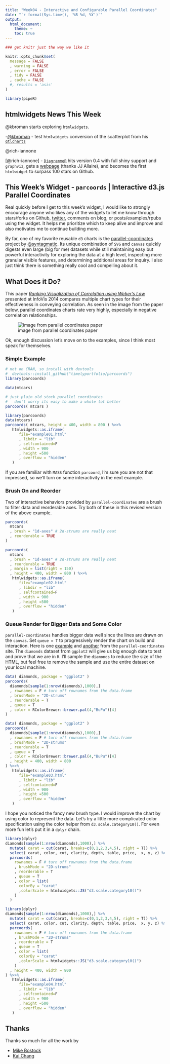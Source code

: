 ```yaml
---
title: "Week04 - Interactive and Configurable Parallel Coordinates"
date: "`r format(Sys.time(), '%B %d, %Y')`"
output:
  html_document:
    theme: ~
    toc: true
---
```


```r
### get knitr just the way we like it

knitr::opts_chunk$set(
  message = FALSE
  , warning = FALSE
  , error = FALSE
  , tidy = FALSE
  , cache = FALSE
  #, results = 'asis'
)

library(pipeR)
```

## htmlwidgets News This Week
@kbroman starts exploring `htmlwidgets`.

-[\@kbroman](https://github.com/kbroman/testjs) - test `htmlwidgets` conversion of the scatterplot from his [`qtlcharts`](http://kbroman.org/qtlcharts/)

@rich-iannone

[\@rich-iannone] - [`DiagrammeR`](https://github.com/rich-iannone/DiagrammeR) hits version 0.4 with full shiny support and `graphviz`, gets a [webpage](http://rich-iannone.github.io/DiagrammeR/) (thanks JJ Allaire), and becomes the first `htmlwidget` to surpass 100 stars on Github.

## This Week's Widget - `parcoords` | Interactive d3.js Parallel Coordinates

Real quickly before I get to this week's widget, I would like to strongly encourage anyone who likes any of the widgets to let me know through stars/forks on Github, [twitter](http://twitter.com/timelyportfolio), comments on blog, or posts/examples/rpubs using the widget.  It helps me prioritize which to keep alive and improve and also motivates me to continue building more.

By far, one of my favorite reusable `d3` charts is the [parallel-coordinates](https://github.com/syntagmatic/parallel-coordinates) project by [\@syntagmatic](https://github.com/syntagmatic).  Its unique combination of `SVG` and `canvas` quickly digests even large (big for me) datasets while still maintaining easy but powerful interactivity for exploring the data at a high level, inspecting more granular visible features, and determining additional areas for inquiry.  I also just think there is something really cool and compelling about it.

## What Does it Do?

This paper [*Ranking Visualization of Correlation using Weber's Law*](http://www.cs.tufts.edu/~remco/publications/2014/InfoVis2014-JND.pdf) presented at InfoVis 2014 compares multiple chart types for their effectiveness in conveying correlation.  As seen in the image from the paper below, parallel coordinates charts rate very highly, especially in negative correlation relationships.

![image from parallel coordinates paper](img/parcoords_effectiveness.png)

Ok, enough discussion let's move on to the examples, since I think most speak for themselves.

### Simple Example

```r
# not on CRAN, so install with devtools
#  devtools::install_github("timelyportfolio/parcoords")
library(parcoords)

data(mtcars)

# just plain old stock parallel coordinates
#   don't worry its easy to make a whole lot better
parcoords( mtcars )
```

```r
library(parcoords)
data(mtcars)
parcoords( mtcars, height = 400, width = 800 ) %>>%
   htmlwidgets::as.iframe(
      file="example01.html"
      , libdir = "lib"
      , selfcontained=F
      , width = 900
      , height =500
      , overflow = "hidden"
   )
```

If you are familiar with `MASS` function `parcoord`, I'm sure you are not that impressed, so we'll turn on some interactivity in the next example.

### Brush On and Reorder

Two of interactive behaviors provided by `parallel-coordinates` are a brush to filter data and reorderable axes.  Try both of these in this revised version of the above example.

```r
parcoords(
  mtcars
  , brush = "1d-axes" # 2d-strums are really neat
  , reorderable = TRUE
)
```

```r
parcoords(
  mtcars
  , brush = "1d-axes" # 2d-strums are really neat
  , reorderable = TRUE
  , margin = list(right = 150)
  , height = 400, width = 800 ) %>>%
   htmlwidgets::as.iframe(
      file="example02.html"
      , libdir = "lib"
      , selfcontained=F
      , width = 900
      , height =500
      , overflow = "hidden"
   )
```

### Queue Render for Bigger Data and Some Color

`parallel-coordinates` handles bigger data well since the lines are drawn on the `canvas`.  Set `queue = T` to progressively render the chart on build and interaction.  Here is one [example](http://syntagmatic.github.io/parallel-coordinates/index.html#example-progressive) and [another](http://syntagmatic.github.io/parallel-coordinates/examples/slickgrid.html) from the `parallel-coordinates` site.    The `diamonds` dataset from `ggplot2` will give us big enough data to test and prove that we are in `R`.  I'll sample the `diamonds` to reduce the size of the HTML, but feel free to remove the sample and use the entire dataset on your local machine.

```r
data( diamonds, package = "ggplot2" )
parcoords(
  diamonds[sample(1:nrow(diamonds),1000),]
  , rownames = F # turn off rownames from the data.frame
  , brushMode = "2D-strums"
  , reorderable = T
  , queue = T
  , color = RColorBrewer::brewer.pal(4,"BuPu")[4]
)
```

```r
data( diamonds, package = "ggplot2" )
parcoords(
  diamonds[sample(1:nrow(diamonds),1000),]
  , rownames = F # turn off rownames from the data.frame
  , brushMode = "2D-strums"
  , reorderable = T
  , queue = T
  , color = RColorBrewer::brewer.pal(4,"BuPu")[4]
  , height = 400, width = 800
) %>>%
   htmlwidgets::as.iframe(
      file="example03.html"
      , libdir = "lib"
      , selfcontained=F
      , width = 900
      , height =500
      , overflow = "hidden"
   )
```

I hope you noticed the fancy new brush type.  I would improve the chart by using color to represent the data.  Let's try a little more complicated color specification using the color helper from `d3.scale.category10()`.  For even more fun let's put it in a `dplyr` chain.

```r
library(dplyr)
diamonds[sample(1:nrow(diamonds),1000),] %>%
  mutate( carat = cut(carat, breaks=c(0,1,2,3,4,5), right = T)) %>%
  select( carat, color, cut, clarity, depth, table, price,  x, y, z) %>%
  parcoords(
    rownames = F # turn off rownames from the data.frame
    , brushMode = "2D-strums"
    , reorderable = T
    , queue = T
    , color = list(
      colorBy = "carat"
      ,colorScale = htmlwidgets::JS("d3.scale.category10()")
    )    
  )
```

```r
library(dplyr)
diamonds[sample(1:nrow(diamonds),1000),] %>%
  mutate( carat = cut(carat, breaks=c(0,1,2,3,4,5), right = T)) %>%
  select( carat, color, cut, clarity, depth, table, price,  x, y, z) %>%
  parcoords(
    rownames = F # turn off rownames from the data.frame
    , brushMode = "2D-strums"
    , reorderable = T
    , queue = T
    , color = list(
      colorBy = "carat"
      ,colorScale = htmlwidgets::JS("d3.scale.category10()")
    )
  , height = 400, width = 800
) %>>%
   htmlwidgets::as.iframe(
      file="example04.html"
      , libdir = "lib"
      , selfcontained=F
      , width = 900
      , height =500
      , overflow = "hidden"
   )
```

## Thanks

Thanks so much for all the work by

- [Mike Bostock](http://bost.ocks.org/mike/)
- [Kai Chang](https://github.com/syntagmatic)

